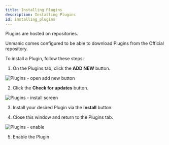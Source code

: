 ```yaml
---
title: Installing Plugins
description: Installing Plugins
id: installing_plugins
---
```



Plugins are hosted on repositories.

Unmanic comes configured to be able to download Plugins from the Official repository.

To install a Plugin, follow these steps:

1. On the Plugins tab, click the **ADD NEW** button.

![Plugins - open add new button](/img/unmanic-plugins-add-new-button.png "unmanic-plugins-add-new-button")

2. Click the **Check for updates** button.

![Plugins - install screen](/img/unmanic-plugins-install-screen.png "unmanic-plugins-install-screen")

3. Install your desired Plugin via the **Install** button.

4. Close this window and return to the Plugins tab.

![Plugins - enable](/img/unmanic-plugins-enable.png "unmanic-plugins-enable")

5. Enable the Plugin

